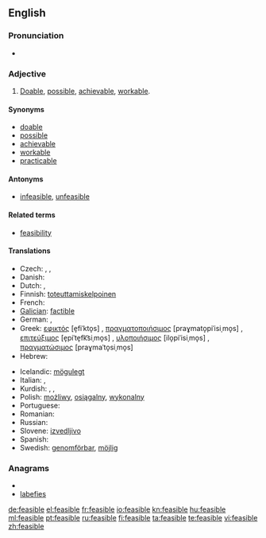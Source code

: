 ==English==

===Pronunciation===
* {{IPA|/ˈfiːzəblˌ/}}

===Adjective===
{{en-adj}}

# [[doable|Doable]], [[possible]], [[achievable]], [[workable]].

====Synonyms====
* [[doable]]
* [[possible]]
* [[achievable]]
* [[workable]]
* [[practicable]]

====Antonyms====
* {{sense|doable}} [[infeasible]], [[unfeasible]]

====Related terms====
* [[feasibility]]

====Translations====
{{trans-top|Doable, possible}}
* Czech: {{t-|cs|uskutečnitelný|m}}, {{t-|cs|proveditelný|m}}, {{t+|cs|možný|m}}
* Danish: {{t-|da|mulig}}
* Dutch: {{t+|nl|mogelijk}}, {{t-|nl|haalbaar}}
* Finnish: [[toteuttamiskelpoinen]]
* French: {{t+|fr|faisable}}
* [[Galician]]: [[factible]]
* German: {{t-|de|durchführbar}}, {{t-|de|machbar}}
* Greek: [[εφικτός]] [e̞fiˈkto̞s] {{m}}, [[πραγματοποιήσιμος]] [praɣmato̞piˈisiˌmo̞s] {{m}}, [[επιτεύξιμος]] [e̞piˈte̞fk͡siˌmo̞s] {{m}}, [[υλοποιήσιμος]] [ilo̞piˈisiˌmo̞s] {{m}}, [[πραγματώσιμος]] [praɣmaˈto̞siˌmo̞s] {{m}}
* Hebrew: {{t|he|בר ביצוע|tr=bar bitzua}}
{{trans-mid}}
* Icelandic: [[mögulegt]]
* Italian: {{t+|it|fattibile}}, {{t+|it|realizzabile}}
* Kurdish: {{t+|ku|gengaz}}, {{t+|ku|mimkin}}, {{t+|ku|pêkan}}
* Polish: [[możliwy]], [[osiągalny]], [[wykonalny]]
* Portuguese: {{t+|pt|possível}}
* Romanian: {{t+|ro|fezabil}}
* Russian: {{t+|ru|возможный}}
* Slovene: [[izvedljivo]]
* Spanish: {{t+|es|factible}}
* Swedish: [[genomförbar]], [[möjlig]]
{{trans-bottom}}

===Anagrams===
* {{alphagram|abeefils}}
* [[labefies#English|labefies]]

[[de:feasible]]
[[el:feasible]]
[[fr:feasible]]
[[io:feasible]]
[[kn:feasible]]
[[hu:feasible]]
[[ml:feasible]]
[[pt:feasible]]
[[ru:feasible]]
[[fi:feasible]]
[[ta:feasible]]
[[te:feasible]]
[[vi:feasible]]
[[zh:feasible]]